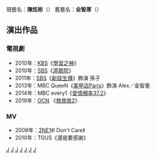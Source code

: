 {{藝人
|姓名 = 陳炫彬
|類型 = 男演員
|圖片 =
|圖片尺寸 = 
|圖片簡介 = 
|本名 = 全智厚
|外文名 = 전지후
|外文 = ko
|羅馬拼音 = Jun Ji Hoo
|國籍 = {{KOR}}
|出生日期 = {{birth_date_and_age|1985|10|22}}
|出生地點 = {{KOR}}
|宗教信仰 = 
|語言 = [[韓語|韓語]]
|職業 = [[演員|演員]]
|教育程度 = 
|出道作品 = 
|出道日期 = 2009年
|代表作品 = 
|活躍年代 =
|唱片公司 = 
|經紀公司 = 
|相關團體 = 
|網站 = 
}}

現藝名：'''陳炫彬'''（{{lang-ko|'''진현빈'''}}）
舊藝名：'''全智厚'''（{{lang-ko|'''전지후'''}}）

== 演出作品 ==
=== 電視劇 ===
*2010年：[[KBS|KBS]]《[[學習之神|學習之神]]》
*2010年：[[SBS|SBS]]《[[濟眾院_(電視劇)|濟眾院]]》
*2011年：[[SBS|SBS]]《[[新妓生傳|新妓生傳]]》飾演 孫子
*2013年：MBC QueeN《[[美甲店Paris|美甲店Paris]]》飾演 Alex／金智憲
*2014年：MBC every1《[[愛情頻率37.2|愛情頻率37.2]]》
*2019年：[[OCN|OCN]] 《[[救救我2|救救我2]]》

=== MV ===
*2009年：[[2NE1|2NE1]]《I Don't Care》
*2010年：TGUS《還是要感謝》

{{J Wide Company}}
[[Category:1985年出生|J]]
[[Category:在世人物|J]]
[[Category:韓國電視演員|J]]
[[Category:韩国男性模特儿|J]]
[[Category:Kakao_M|J]]
[[Category:江原道出身人物|J]]
[[Category:全姓|J]]